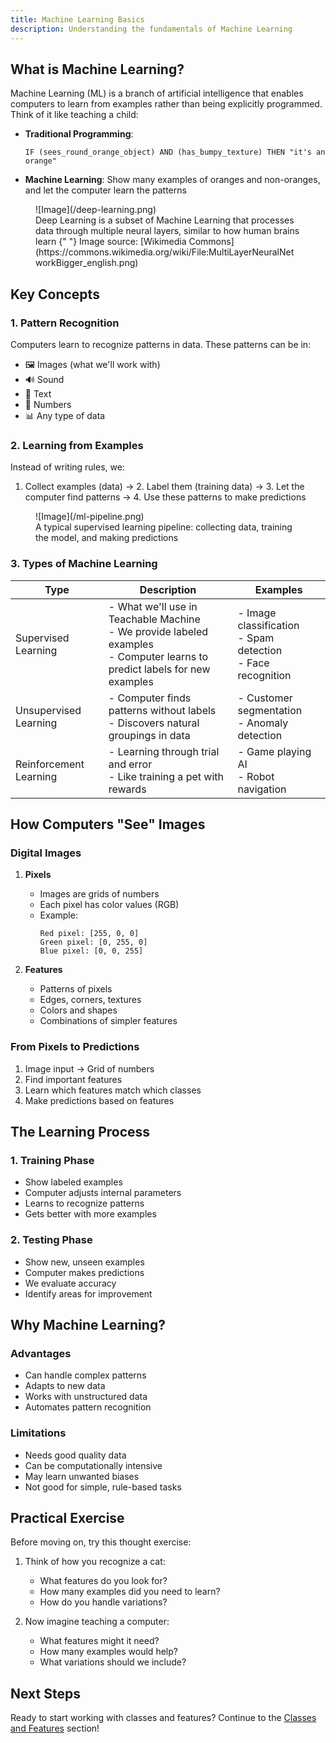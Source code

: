 ```yaml
---
title: Machine Learning Basics
description: Understanding the fundamentals of Machine Learning
---
```


## What is Machine Learning?

Machine Learning (ML) is a branch of artificial intelligence that enables computers to learn from examples rather than being explicitly programmed. Think of it like teaching a child:

- **Traditional Programming**:

  ```
  IF (sees_round_orange_object) AND (has_bumpy_texture) THEN "it's an orange"
  ```

- **Machine Learning**:
  Show many examples of oranges and non-oranges, and let the computer learn the patterns

<figure>
  ![Image](/deep-learning.png)
  <figcaption className="text-sm text-gray-500 text-center mt-2">
    Deep Learning is a subset of Machine Learning that processes data through
    multiple neural layers, similar to how human brains learn
    <span className="text-xs italic">
      {" "}
      Image source: [Wikimedia Commons](https://commons.wikimedia.org/wiki/File:MultiLayerNeuralNetworkBigger_english.png)
    </span>
  </figcaption>
</figure>

## Key Concepts

### 1. Pattern Recognition

Computers learn to recognize patterns in data. These patterns can be in:

- 🖼️ Images (what we'll work with)
- 🔊 Sound
- 📝 Text
- 🔢 Numbers
- 📊 Any type of data

### 2. Learning from Examples

Instead of writing rules, we:

1. Collect examples (data) → 2. Label them (training data) → 3. Let the computer find patterns → 4. Use these patterns to make predictions

<figure>
  ![Image](/ml-pipeline.png)
  <figcaption className="text-sm text-gray-500 text-center">
    A typical supervised learning pipeline: collecting data, training the model,
    and making predictions
  </figcaption>
</figure>

### 3. Types of Machine Learning

| Type                   | Description                                                                                                                      | Examples                                                           |
| ---------------------- | -------------------------------------------------------------------------------------------------------------------------------- | ------------------------------------------------------------------ |
| Supervised Learning    | - What we'll use in Teachable Machine<br/>- We provide labeled examples<br/>- Computer learns to predict labels for new examples | - Image classification<br/>- Spam detection<br/>- Face recognition |
| Unsupervised Learning  | - Computer finds patterns without labels<br/>- Discovers natural groupings in data                                               | - Customer segmentation<br/>- Anomaly detection                    |
| Reinforcement Learning | - Learning through trial and error<br/>- Like training a pet with rewards                                                        | - Game playing AI<br/>- Robot navigation                           |

## How Computers "See" Images

### Digital Images

1. **Pixels**

   - Images are grids of numbers
   - Each pixel has color values (RGB)
   - Example:
     ```
     Red pixel: [255, 0, 0]
     Green pixel: [0, 255, 0]
     Blue pixel: [0, 0, 255]
     ```

2. **Features**
   - Patterns of pixels
   - Edges, corners, textures
   - Colors and shapes
   - Combinations of simpler features

### From Pixels to Predictions

1. Image input → Grid of numbers
2. Find important features
3. Learn which features match which classes
4. Make predictions based on features

## The Learning Process

### 1. Training Phase

- Show labeled examples
- Computer adjusts internal parameters
- Learns to recognize patterns
- Gets better with more examples

### 2. Testing Phase

- Show new, unseen examples
- Computer makes predictions
- We evaluate accuracy
- Identify areas for improvement

## Why Machine Learning?

### Advantages

- Can handle complex patterns
- Adapts to new data
- Works with unstructured data
- Automates pattern recognition

### Limitations

- Needs good quality data
- Can be computationally intensive
- May learn unwanted biases
- Not good for simple, rule-based tasks

## Practical Exercise

Before moving on, try this thought exercise:

1. Think of how you recognize a cat:

   - What features do you look for?
   - How many examples did you need to learn?
   - How do you handle variations?

2. Now imagine teaching a computer:
   - What features might it need?
   - How many examples would help?
   - What variations should we include?

## Next Steps

Ready to start working with classes and features? Continue to the [Classes and Features](/docs/classes-features) section!
